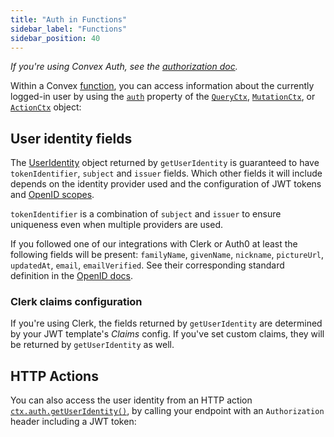 ```yaml
---
title: "Auth in Functions"
sidebar_label: "Functions"
sidebar_position: 40
---
```



_If you're using Convex Auth, see the
[authorization doc](https://labs.convex.dev/auth/authz#use-authentication-state-in-backend-functions)._

Within a Convex [function](/docs/functions.mdx), you can access information
about the currently logged-in user by using the
[`auth`](/api/interfaces/server.Auth) property of the
[`QueryCtx`](/api/interfaces/server.GenericQueryCtx),
[`MutationCtx`](/api/interfaces/server.GenericMutationCtx), or
[`ActionCtx`](/api/modules/server#actionctx) object:

<TSAndJSSnippet
  sourceTS={Example}
  sourceJS={Example}
  title="convex/myFunctions.ts"
/>

## User identity fields

The [UserIdentity](/api/interfaces/server.UserIdentity) object returned by
`getUserIdentity` is guaranteed to have `tokenIdentifier`, `subject` and
`issuer` fields. Which other fields it will include depends on the identity
provider used and the configuration of JWT tokens and
[OpenID scopes](https://openid.net/specs/openid-connect-core-1_0.html#StandardClaims).

`tokenIdentifier` is a combination of `subject` and `issuer` to ensure
uniqueness even when multiple providers are used.

If you followed one of our integrations with Clerk or Auth0 at least the
following fields will be present: `familyName`, `givenName`, `nickname`,
`pictureUrl`, `updatedAt`, `email`, `emailVerified`. See their corresponding
standard definition in the
[OpenID docs](https://openid.net/specs/openid-connect-core-1_0.html#StandardClaims).

<TSAndJSSnippet
  sourceTS={FieldsTS}
  sourceJS={FieldsJS}
  title="convex/myFunctions.ts"
/>

### Clerk claims configuration

If you're using Clerk, the fields returned by `getUserIdentity` are determined
by your JWT template's _Claims_ config. If you've set custom claims, they will
be returned by `getUserIdentity` as well.

## HTTP Actions

You can also access the user identity from an HTTP action
[`ctx.auth.getUserIdentity()`](/api/interfaces/server.Auth#getuseridentity), by
calling your endpoint with an `Authorization` header including a JWT token:

<TSAndJSSnippet sourceTS={Fetch} sourceJS={Fetch} title="myPage.ts" />

<StackPosts query="authentication functions" />
